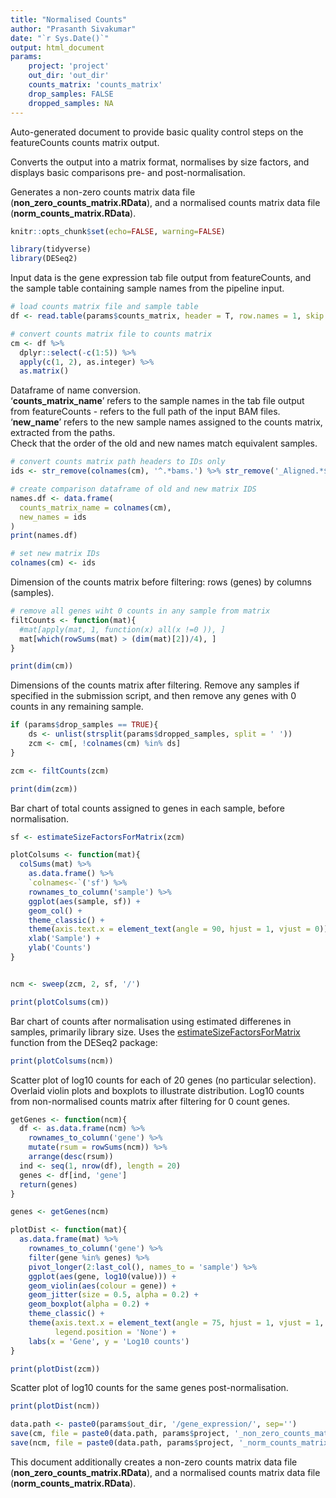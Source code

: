 ```yaml
---
title: "Normalised Counts"
author: "Prasanth Sivakumar"
date: "`r Sys.Date()`"
output: html_document
params:
    project: 'project'
    out_dir: 'out_dir'
    counts_matrix: 'counts_matrix'
    drop_samples: FALSE
    dropped_samples: NA
---
```


Auto-generated document to provide basic quality control steps on the featureCounts counts matrix output. \


Converts the output into a matrix format, normalises by size factors, and displays basic comparisons pre- and post-normalisation. \


Generates a non-zero counts matrix data file (**non_zero_counts_matrix.RData**), and a normalised counts matrix data file (**norm_counts_matrix.RData**).

```r
knitr::opts_chunk$set(echo=FALSE, warning=FALSE)
```

```r
library(tidyverse)
library(DESeq2)
```

Input data is the gene expression tab file output from featureCounts, and the sample table containing sample names from the pipeline input.

```r
# load counts matrix file and sample table
df <- read.table(params$counts_matrix, header = T, row.names = 1, skip = 1)
```

```r
# convert counts matrix file to counts matrix
cm <- df %>%
  dplyr::select(-c(1:5)) %>%
  apply(c(1, 2), as.integer) %>%
  as.matrix()
```

Dataframe of name conversion. \
'**counts_matrix_name**' refers to the sample names in the tab file output from featureCounts - refers to the full path of the input BAM files. \
'**new_name**' refers to the new sample names assigned to the counts matrix, extracted from the paths. \
Check that the order of the old and new names match equivalent samples.

```r
# convert counts matrix path headers to IDs only
ids <- str_remove(colnames(cm), '^.*bams.') %>% str_remove('_Aligned.*$')

# create comparison dataframe of old and new matrix IDS
names.df <- data.frame(
  counts_matrix_name = colnames(cm),
  new_names = ids
)
print(names.df)

# set new matrix IDs
colnames(cm) <- ids
```

Dimension of the counts matrix before filtering: rows (genes) by columns (samples).

```r
# remove all genes wiht 0 counts in any sample from matrix
filtCounts <- function(mat){
  #mat[apply(mat, 1, function(x) all(x !=0 )), ]
  mat[which(rowSums(mat) > (dim(mat)[2])/4), ]
}

print(dim(cm))
```

Dimensions of the counts matrix after filtering. Remove any samples if specified in the submission script, and then remove any genes with 0 counts in any remaining sample.

```r
if (params$drop_samples == TRUE){
    ds <- unlist(strsplit(params$dropped_samples, split = ' '))
    zcm <- cm[, !colnames(cm) %in% ds]
}

zcm <- filtCounts(zcm)

print(dim(zcm))
```

Bar chart of total counts assigned to genes in each sample, before normalisation.

```r
sf <- estimateSizeFactorsForMatrix(zcm)

plotColsums <- function(mat){
  colSums(mat) %>%
    as.data.frame() %>%
    `colnames<-`('sf') %>%
    rownames_to_column('sample') %>%
    ggplot(aes(sample, sf)) +
    geom_col() +
    theme_classic() +
    theme(axis.text.x = element_text(angle = 90, hjust = 1, vjust = 0)) +
    xlab('Sample') +
    ylab('Counts')
}


ncm <- sweep(zcm, 2, sf, '/')

print(plotColsums(cm))
```

Bar chart of counts after normalisation using estimated differenes in samples, primarily library size. Uses the [estimateSizeFactorsForMatrix](https://rdrr.io/bioc/ABSSeq/man/estimateSizeFactorsForMatrix.html) function from the DESeq2 package:


```r
print(plotColsums(ncm))
```

Scatter plot of log10 counts for each of 20 genes (no particular selection). Overlaid violin plots and boxplots to illustrate distribution. Log10 counts from non-normalised counts matrix after filtering for 0 count genes.

```r
getGenes <- function(ncm){
  df <- as.data.frame(ncm) %>%
    rownames_to_column('gene') %>%
    mutate(rsum = rowSums(ncm)) %>%
    arrange(desc(rsum))
  ind <- seq(1, nrow(df), length = 20)
  genes <- df[ind, 'gene']
  return(genes)
}

genes <- getGenes(ncm)

plotDist <- function(mat){
  as.data.frame(mat) %>%
    rownames_to_column('gene') %>%
    filter(gene %in% genes) %>%
    pivot_longer(2:last_col(), names_to = 'sample') %>%
    ggplot(aes(gene, log10(value))) +
    geom_violin(aes(colour = gene)) +
    geom_jitter(size = 0.5, alpha = 0.2) +
    geom_boxplot(alpha = 0.2) +
    theme_classic() +
    theme(axis.text.x = element_text(angle = 75, hjust = 1, vjust = 1, size = 7),
          legend.position = 'None') +
    labs(x = 'Gene', y = 'Log10 counts')
}

print(plotDist(zcm))
```

Scatter plot of log10 counts for the same genes post-normalisation.

```r
print(plotDist(ncm))
```

```r
data.path <- paste0(params$out_dir, '/gene_expression/', sep='')
save(cm, file = paste0(data.path, params$project, '_non_zero_counts_matrix.RData', sep=''))
save(ncm, file = paste0(data.path, params$project, '_norm_counts_matrix.RData', sep=''))
```

This document additionally creates a non-zero counts matrix data file (**non_zero_counts_matrix.RData**), and a normalised counts matrix data file (**norm_counts_matrix.RData**).
